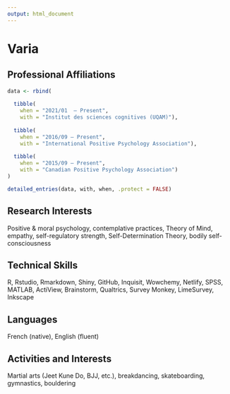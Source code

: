 ```yaml
---
output: html_document
---
```


\setlength{\parindent}{0in}
\setlength{\leftskip}{0in}
\normalsize

# Varia

## Professional Affiliations

\scriptsize

```r
data <- rbind(
  
  tibble(
    when = "2021/01  – Present",
    with = "Institut des sciences cognitives (UQAM)"),
  
  tibble(
    when = "2016/09 – Present",
    with = "International Positive Psychology Association"),
  
  tibble(
    when = "2015/09 – Present",
    with = "Canadian Positive Psychology Association")
)

detailed_entries(data, with, when, .protect = FALSE)
```

## Research Interests

Positive & moral psychology, contemplative practices, Theory of Mind, empathy, self-regulatory strength, Self-Determination Theory, bodily self-consciousness

## Technical Skills

R, Rstudio, Rmarkdown, Shiny, GitHub, Inquisit, Wowchemy, Netlify, SPSS, MATLAB, ActiView, Brainstorm, Qualtrics, Survey Monkey, LimeSurvey, Inkscape

## Languages

French (native), English (fluent)

## Activities and Interests

Martial arts (Jeet Kune Do, BJJ, etc.), breakdancing, skateboarding, gymnastics, bouldering